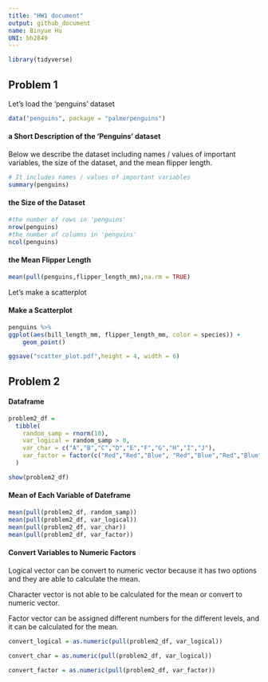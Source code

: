 ```yaml
---
title: "HW1 document"
output: github_document
name: Binyue Hu
UNI: bh2849
---
```


```r
library(tidyverse)
```

## Problem 1

Let's load the 'penguins' dataset 

```r
data("penguins", package = "palmerpenguins")
```

#### a Short Description of the 'Penguins' dataset

Below we describe the dataset including names / values of important variables, the size of the dataset, and the mean flipper length.

```r
# It includes names / values of important variables
summary(penguins)
```

#### the Size of the Dataset 

```r
#the number of rows in 'penguins'
nrow(penguins)
#the number of columns in 'penguins'
ncol(penguins)
```

#### the Mean Flipper Length
```r
mean(pull(penguins,flipper_length_mm),na.rm = TRUE)
```

Let's make a scatterplot

#### Make a Scatterplot
```r

penguins %>%
ggplot(aes(bill_length_mm, flipper_length_mm, color = species)) +
    geom_point()

ggsave("scatter_plot.pdf",height = 4, width = 6)

```

## Problem 2

#### Dataframe 
```r
problem2_df = 
  tibble(
    random_samp = rnorm(10),
    var_logical = random_samp > 0,
    var_char = c("A","B","C","D","E","F","G","H","I","J"),
    var_factor = factor(c("Red","Red","Blue", "Red","Blue","Red","Blue", "Black","Black","Black"))
  )

show(problem2_df)
```

#### Mean of Each Variable of Dateframe
```r
mean(pull(problem2_df, random_samp))
mean(pull(problem2_df, var_logical))
mean(pull(problem2_df, var_char))
mean(pull(problem2_df, var_factor))
```
#### Convert Variables to Numeric Factors 
Logical vector can be convert to numeric vector because it has two options and they are able to calculate the mean. 

Character vector is not able to be calculated for the mean or convert to numeric vector.

Factor vector can be assigned different numbers for the different levels, and it can be calculated for the mean.
```r
convert_logical = as.numeric(pull(problem2_df, var_logical))

convert_char = as.numeric(pull(problem2_df, var_logical))

convert_factor = as.numeric(pull(problem2_df, var_factor))

```


